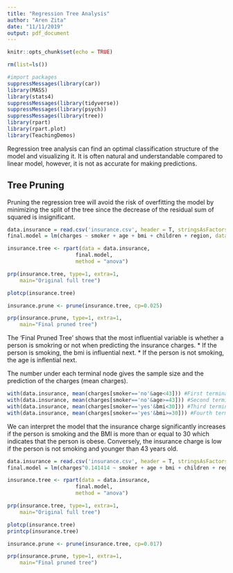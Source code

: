```yaml
---
title: "Regression Tree Analysis"
author: "Aren Zita"
date: "11/11/2019"
output: pdf_document
---
```


```r
knitr::opts_chunk$set(echo = TRUE)
```

```r
rm(list=ls())
```

```r
#import packages
suppressMessages(library(car))
library(MASS)
library(stats4)
suppressMessages(library(tidyverse))
suppressMessages(library(psych))
suppressMessages(library(tree))
library(rpart)
library(rpart.plot)
library(TeachingDemos)
```

Regression tree analysis can find an optimal classification structure of the model and visualizing it. It is often natural and understandable compared to linear model, however, it is not as accurate for making predictions.

## Tree Pruning
Pruning the regression tree will avoid the risk of overfitting the model by minimizing the split of the tree since the decrease of the residual sum of squared is insignificant.

```r
data.insurance = read.csv('insurance.csv', header = T, stringsAsFactors = T)
final.model = lm(charges ~ smoker + age + bmi + children + region, data=data.insurance)

insurance.tree <- rpart(data = data.insurance, 
                      final.model,
                      method = "anova")

prp(insurance.tree, type=1, extra=1, 
    main="Original full tree")

plotcp(insurance.tree)

insurance.prune <- prune(insurance.tree, cp=0.025)

prp(insurance.prune, type=1, extra=1, 
    main="Final pruned tree")

```

The 'Final Pruned Tree' shows that the most influential variable is whether a person is smokring or not when predicting the insurance charges. 
* If the person is smoking, the bmi is influential next.
* If the person is not smoking, the age is inflential next.

The number under each terminal node gives the sample size and the prediction of the charges (mean charges).

```r
with(data.insurance, mean(charges[smoker=='no'&age<43])) #First terminal node
with(data.insurance, mean(charges[smoker=='no'&age>=43])) #Second terminal node
with(data.insurance, mean(charges[smoker=='yes'&bmi<30])) #Third terminal node
with(data.insurance, mean(charges[smoker=='yes'&bmi>=30])) #Fourth terminal node

```

We can interpret the model that the insurance charge significantly increases if the person is smoking and the BMI is more than or equal to 30 which indicates that the person is obese. Conversely, the insurance charge is low if the person is not smoking and younger than 43 years old.

```r
data.insurance = read.csv('insurance.csv', header = T, stringsAsFactors = T)
final.model = lm(charges^0.141414 ~ smoker + age + bmi + children + region, data=data.insurance)

insurance.tree <- rpart(data = data.insurance, 
                      final.model,
                      method = "anova")

prp(insurance.tree, type=1, extra=1, 
    main="Original full tree")

plotcp(insurance.tree)
printcp(insurance.tree)

insurance.prune <- prune(insurance.tree, cp=0.017)

prp(insurance.prune, type=1, extra=1, 
    main="Final pruned tree")

```

